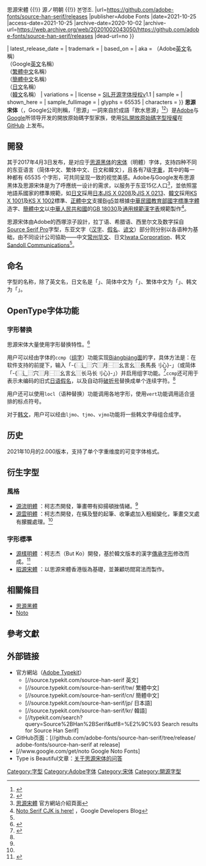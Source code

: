 {{cleanup-jargon|time=2017-04-07T02:26:01+00:00}}
{{NoteTA|G1=IT|G2=FL}}
{{Infobox font
| name = 思源宋體
| familyname = Source Han
| image = [[File:Source_Han_Serif.svg|300px]]
| style = [[襯線體|襯線體]]
| classifications = [[宋體|宋體]]（明體）
| creator = [[Adobe|Adobe]]（[[小林劍|小林劍]]、西塚涼子）、[[Google|Google]]、{{tsl|ja|イワタ|Iwata}}、[[常州华文|常州华文]]、[[Sandoll|Sandoll]]等
| commissioned_by = 
| foundry = [[Adobe|Adobe]]
| foundries = 
| creationdate = 2017<ref>{{Cite web |url=http://source.typekit.com/source-han-serif |title=Source Han Serif: An open source Pan-CJK typeface |access-date=2020-05-24 |archive-date=2021-02-25 |archive-url=https://web.archive.org/web/20210225090013/https://source.typekit.com/source-han-serif/ |dead-url=no }}</ref>
| releasedate = {{release date and age|2017|04|03}}
| latest_release_version = 2.001<ref>{{cite web |title=GitHub - adobe-fonts/source-han-serif: Source Han Serif {{!}} 思源宋体 {{!}} 思源宋體 {{!}} 源ノ明朝 {{!}} 본명조. |url=https://github.com/adobe-fonts/source-han-serif/releases |publisher=Adobe Fonts |date=2021-10-25 |access-date=2021-10-25 |archive-date=2020-10-02 |archive-url=https://web.archive.org/web/20201002043050/https://github.com/adobe-fonts/source-han-serif/releases |dead-url=no }}</ref>
| latest_release_date = {{release date and age|2022|1|26}}
| trademark = 
| based_on = 
| aka = {{lang|en|Source Han Serif}}（Adobe[[英文|英文]]名稱）<br>{{lang|en|Noto Serif CJK}} （Google[[英文|英文]]名稱）<br>{{lang|zh-hant|思源宋體}}（[[繁體中文|繁體中文]]名稱）<br>{{lang|zh-hans|思源宋体}}（[[簡體中文|簡體中文]]名稱）<br>{{lang|ja|源ノ明朝}}（[[日文|日文]]名稱）<br>{{lang|ko-hanja|본명조(本明朝)}}（[[韓文|韓文]]名稱）
| variations = 
| license = [[SIL开源字体授权|SIL开源字体授权]]v1.1
| sample = 
| shown_here = 
| sample_fullimage = 
| glyphs = 65535
| characters =
}}
{{Chinese
|collapse=yes
|t=思源宋體|s=思源宋体|bpmf=ㄙˉ ㄩㄢˊ ㄙㄨㄥˋ ㄊㄧˇ|p=Sīyuán Sòngtǐ
|hiragana=げんのみんちょう
|kanji=源ノ明朝
|revhep=Gen no Minchō
|hangul=본명조
|hanja=本明朝
|rr=Bon Myeongjo
}}
'''思源宋体'''（{{lang-en|Source Han Serif}}，Google公司則稱{{lang|en|Noto Serif CJK}}，「思源」一詞來自於成語「飲水思源」<ref>{{cite web|url=https://typekit.com/fonts/source-han-serif-traditional-chinese|title=Source Han Serif Traditional Chinese|website=Adobe Typekit|publisher=Adobe|access-date=2017-04-05|quote=範例文字：這句話後來演變成「飲水思源」這個成語，意為喝水的時候想一想流水的源頭，比喻不忘本。|archive-date=2018-01-11|archive-url=https://web.archive.org/web/20180111002626/https://typekit.com/fonts/source-han-serif-traditional-chinese|dead-url=no}}</ref><ref name="ryoko-adobe">{{cite web|author1=西塚涼子|title=Tweet #849270655040143360|url=https://twitter.com/ryon106/status/849270655040143360|website=Twitter|language=ja|access-date=2017-04-05|archive-date=2017-04-22|archive-url=https://web.archive.org/web/20170422054622/https://twitter.com/ryon106/status/849270655040143360|dead-url=no}}</ref>）是[[Adobe|Adobe]]与[[Google|Google]]所领导开发的開放原始碼字型家族，使用[[SIL開放原始碼字型授權|SIL開放原始碼字型授權]]在 [[GitHub|GitHub]] 上发布。

== 開發 ==
其于2017年4月3日发布，是对应于[[思源黑体|思源黑体]]的[[宋体|宋体]]（明體）字体，支持四种不同的东亚语言（简体中文、繁体中文、日文和韓文），且各有7级[[字重|字重]]，其中的每一种都有 65535 个字形，可共同呈现一致的视觉美感。Adobe与Google发布思源黑体及思源宋体是为了呼應统一设计的需求，以服务于东亚15亿人口<ref name="official">[https://source.typekit.com/source-han-serif/ 思源宋體] {{Wayback|url=https://source.typekit.com/source-han-serif/ |date=20210225090013 }}官方網站介紹頁面</ref>，並依照當地語系國家的標準規範，如[[日文|日文]]採用[[日本|日本]][[JIS_X_0208|JIS X 0208]]及[[JIS_X_0213|JIS X 0213]]、[[韓文|韓文]]採用[[KS_X_1001|KS X 1001]]及[[KS_X_1002|KS X 1002]]標準、[[正體中文|正體中文]]支援[[Big5|Big5]]並根據[[中華民國教育部|中華民國教育部]][[國字標準字體|國字標準字體]]造字、[[簡體中文|簡體中文]]以[[中華人民共和國|中華人民共和國]]的[[GB_18030|GB 18030]]及[[通用規範漢字表|通用規範漢字表]]規範製作<ref>[https://developers.googleblog.com/2017/04/noto-serif-cjk-is-here.html Noto Serif CJK is here!] {{Wayback|url=https://developers.googleblog.com/2017/04/noto-serif-cjk-is-here.html |date=20210308142631 }}，Google Developers Blog</ref>。

思源宋体由Adobe的西塚涼子設計，拉丁语、希腊语、西里尔文及数字採自[[Source_Serif_Pro|Source Serif Pro]]字型，东亚文字（[[汉字|汉字]]、[[日文假名|假名]]、[[谚文|谚文]]）部分则分别以各语种为基础，由不同设计公司協助——中文[[常州华文|常州华文]]、日文[[Iwata_Corporation|Iwata Corporation]]、韩文[[Sandoll_Communications|Sandoll Communications]]<ref name="official"/>。

== 命名 ==
字型的名称，除了英文名{{lang|en|Source Han Serif}}，日文名是「{{lang|ja|源ノ明朝}}」、简体中文为「{{lang|zh-cn|思源宋体}}」、繁体中文为「{{lang|zh-tw|思源宋體}}」、韩文为「{{lang|ko-hanja|본명조(本明朝)}}」。

==OpenType字体功能==
===字形替换===
思源宋体大量使用字形替换特性。<ref name="readme">{{cite web|title=Source Han Serif README (1.000)|url=https://github.com/adobe-fonts/source-han-serif/raw/release/SourceHanSerifReadMe.pdf|website=GitHub|publisher=Adobe|accessdate=2017-04-05}}</ref>

用户可以经由字体的<code>ccmp</code>（[[动态组字|组字]]）功能实现[[Biángbiáng面|Biángbiáng面]]的{{缺字|biang2|1}}字，具体方法是：在软件支持的前提下，输入「-{⿺{{zwnj}}辶⿳穴⿲月⿱⿲幺言幺⿲長馬長刂心}-」（或简体「-{⿺{{zwnj}}辶⿳穴⿲月⿱⿲幺言幺⿲长马长刂心}-」）并启用组字功能。<ref name="biang">{{cite web |url = https://jfsocial.hackpad.com/KdNreNWEukV#:h=Biang-%E9%80%A3%E5%AD%97 |title = 思源宋體：目前我們知道什麼？ - jfsocial.hackpad.com |date = 2017-04-05 |access-date = 2017-04-05 |archive-date = 2017-04-05 |archive-url = https://web.archive.org/web/20170405171127/https://jfsocial.hackpad.com/KdNreNWEukV#:h=Biang-%E9%80%A3%E5%AD%97 |dead-url = yes }}</ref><code>ccmp</code>还可用于表示未编码的旧式[[日语假名|日语假名]]，以及自动将[[破折号|破折号]]替换成单个连续字符。<ref name="readme"/>

用户还可以使用<code>locl</code>（语种替换）功能调用各地字形，使用<code>vert</code>功能调用适合竖排的标点符号。

对于[[韩文|韩文]]，用户可以经由<code>ljmo</code>、<code>tjmo</code>、<code>vjmo</code>功能将一些韩文字母组合成字。

== 历史 ==
2021年10月的2.000版本，支持了单个字重维度的可变字体格式。

== 衍生字型 ==

=== 風格 ===
* [https://github.com/ButTaiwan/genryu-font 源流明體] {{Wayback|url=https://github.com/ButTaiwan/genryu-font |date=20210120011034 }}：柯志杰開發，筆畫帶有抑揚頓挫情緒。<ref name="genyo-genryu-genwan-font"/>
* [https://github.com/ButTaiwan/genwan-font 源雲明體] {{Wayback|url=https://github.com/ButTaiwan/genwan-font |date=20210119065517 }}：柯志杰開發，在橫及豎的起筆、收筆處加入粗細變化，筆畫交叉處有朦朧處理。<ref name="genyo-genryu-genwan-font"/>

=== 字形標準 ===
* [https://github.com/ButTaiwan/genyo-font 源樣明體] {{Wayback|url=https://github.com/ButTaiwan/genyo-font |date=20201224224011 }}：柯志杰（But Ko）開發，基於韓文版本的漢字[[傳承字形|傳承字形]]修改而成。<ref name="genyo-genryu-genwan-font">{{Cite web|title=源樣、源流、源雲明體：三款改造自思源宋體免費繁體中文字型下載|url=https://free.com.tw/genyo-genryu-genwan-font/|publisher=免費資源網路社群|accessdate=2019-08-24|archive-date=2021-01-18|archive-url=https://web.archive.org/web/20210118072234/https://free.com.tw/genyo-genryu-genwan-font/|dead-url=no}}</ref>
* [https://chiron-fonts.github.io/sung/ 昭源宋體] {{Wayback|url=https://chiron-fonts.github.io/sung/ |date=20220128150746 }}：以思源宋體香港版為基礎，並兼顧坊間寫法而製作。

== 相關條目 ==
*[[思源黑體|思源黑體]]
*[[Noto|Noto]]

== 參考文獻 ==
{{reflist}}

==外部链接==
*官方網站（[[Adobe_Typekit|Adobe Typekit]]）
**[//source.typekit.com/source-han-serif 英文]
**[//source.typekit.com/source-han-serif/tw/ 繁體中文]
**[//source.typekit.com/source-han-serif/cn/ 簡體中文]
**[//source.typekit.com/source-han-serif/jp/ 日本語]
**[//source.typekit.com/source-han-serif/kr/ 韓語]
**[//typekit.com/search?query=Source%2BHan%2BSerif&utf8=%E2%9C%93 Search results for Source Han Serif]
*GitHub页面：[//github.com/adobe-fonts/source-han-serif/tree/release/ adobe-fonts/source-han-serif at release]
*[//www.google.com/get/noto Google Noto Fonts]
*Type is Beautiful文章：[http://www.typeisbeautiful.com/2017/04/11961/ 关于思源宋体的问答] {{Wayback|url=http://www.typeisbeautiful.com/2017/04/11961/ |date=20170606043937 }}

{{Free and open-source typography}}
{{DEFAULTSORT:NotoSerifCJKTC}}
[[Category:字型|Category:字型]]
[[Category:Adobe字体|Category:Adobe字体]]

[[Category:宋体|Category:宋体]]
[[Category:開源字型|Category:開源字型]]